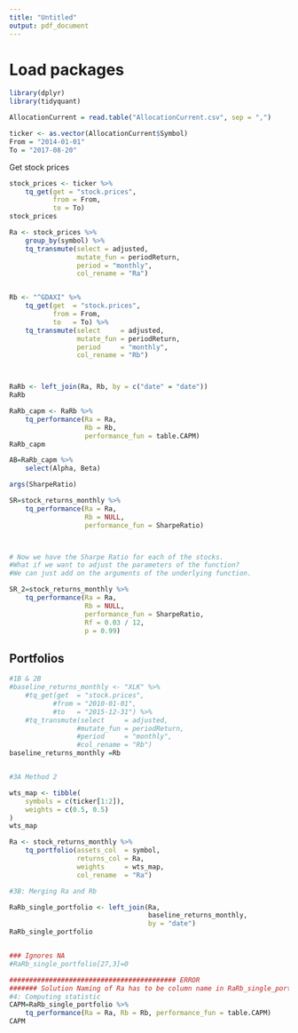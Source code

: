 ```yaml
---
title: "Untitled"
output: pdf_document
---
```



# Load packages

```r
library(dplyr)
library(tidyquant)
```




```r
AllocationCurrent = read.table("AllocationCurrent.csv", sep = ",")

ticker <- as.vector(AllocationCurrent$Symbol)
From = "2014-01-01"
To = "2017-08-20"

```

Get stock prices

```r

stock_prices <- ticker %>%
    tq_get(get = "stock.prices",
           from = From,
           to = To)
stock_prices

Ra <- stock_prices %>%
    group_by(symbol) %>%
    tq_transmute(select = adjusted,
                 mutate_fun = periodReturn,
                 period = "monthly",
                 col_rename = "Ra")



```




```r
Rb <- "^GDAXI" %>%
    tq_get(get  = "stock.prices",
           from = From,
           to   = To) %>%
    tq_transmute(select     = adjusted, 
                 mutate_fun = periodReturn, 
                 period     = "monthly", 
                 col_rename = "Rb")



RaRb <- left_join(Ra, Rb, by = c("date" = "date"))
RaRb

RaRb_capm <- RaRb %>%
    tq_performance(Ra = Ra,
                   Rb = Rb, 
                   performance_fun = table.CAPM)
RaRb_capm

AB=RaRb_capm %>%
    select(Alpha, Beta)
```


```r
args(SharpeRatio)

SR=stock_returns_monthly %>%
    tq_performance(Ra = Ra,
                   Rb = NULL,
                   performance_fun = SharpeRatio)



# Now we have the Sharpe Ratio for each of the stocks. 
#What if we want to adjust the parameters of the function? 
#We can just add on the arguments of the underlying function.

SR_2=stock_returns_monthly %>%
    tq_performance(Ra = Ra, 
                   Rb = NULL, 
                   performance_fun = SharpeRatio, 
                   Rf = 0.03 / 12, 
                   p = 0.99)
```






## Portfolios



```r

#1B & 2B
#baseline_returns_monthly <- "XLK" %>%
    #tq_get(get  = "stock.prices",
           #from = "2010-01-01",
           #to   = "2015-12-31") %>%
    #tq_transmute(select     = adjusted, 
                 #mutate_fun = periodReturn, 
                 #period     = "monthly", 
                 #col_rename = "Rb")
baseline_returns_monthly =Rb


#3A Method 2

wts_map <- tibble(
    symbols = c(ticker[1:2]),
    weights = c(0.5, 0.5)
)
wts_map

Ra <- stock_returns_monthly %>%
    tq_portfolio(assets_col  = symbol, 
                 returns_col = Ra, 
                 weights     = wts_map, 
                 col_rename  = "Ra")

#3B: Merging Ra and Rb

RaRb_single_portfolio <- left_join(Ra, 
                                   baseline_returns_monthly,
                                   by = "date")
RaRb_single_portfolio


### Ignores NA
#RaRb_single_portfolio[27,3]=0

########################################## ERROR
####### Solution Naming of Ra has to be column name in RaRb_single_portfolio
#4: Computing statistic
CAPM=RaRb_single_portfolio %>%
    tq_performance(Ra = Ra, Rb = Rb, performance_fun = table.CAPM)
CAPM
```

